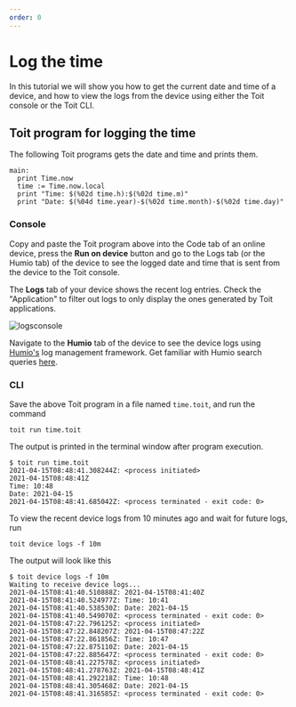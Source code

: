 ```yaml
---
order: 0
---
```


# Log the time

In this tutorial we will show you how to get the current date and time of a
device, and how to view the logs from the device using either the Toit console
or the Toit CLI.

## Toit program for logging the time

The following Toit programs gets the date and time and prints them.

```
main:
  print Time.now
  time := Time.now.local
  print "Time: $(%02d time.h):$(%02d time.m)"
  print "Date: $(%04d time.year)-$(%02d time.month)-$(%02d time.day)"
```

### Console
Copy and paste the Toit program above into the Code tab of an online device,
press the **Run on device** button and go to the Logs tab (or the Humio tab) of
the device to see the logged date and time that is sent from the device to the
Toit console.

The **Logs** tab of your device shows the recent log entries. Check the
"Application" to filter out logs to only display the ones generated by Toit
applications.

![logsconsole](../img/logs.png)

Navigate to the **Humio** tab of the device to see the device logs using <a
href="https://www.humio.com/" target="_blank">Humio's</a> log management
framework. Get familiar with Humio search queries
[here](https://docs.humio.com/reference/language-syntax/).


### CLI

Save the above Toit program in a file named `time.toit`, and run the command

```shell
toit run time.toit
```

The output is printed in the terminal window after program execution.

```shell
$ toit run time.toit
2021-04-15T08:48:41.308244Z: <process initiated>
2021-04-15T08:48:41Z
Time: 10:48
Date: 2021-04-15
2021-04-15T08:48:41.685042Z: <process terminated - exit code: 0>
```

To view the recent device logs from 10 minutes ago and wait for future logs, run

```shell
toit device logs -f 10m
```

The output will look like this

```shell
$ toit device logs -f 10m
Waiting to receive device logs...
2021-04-15T08:41:40.510888Z: 2021-04-15T08:41:40Z
2021-04-15T08:41:40.524977Z: Time: 10:41
2021-04-15T08:41:40.538530Z: Date: 2021-04-15
2021-04-15T08:41:40.549070Z: <process terminated - exit code: 0>
2021-04-15T08:47:22.796125Z: <process initiated>
2021-04-15T08:47:22.848207Z: 2021-04-15T08:47:22Z
2021-04-15T08:47:22.861856Z: Time: 10:47
2021-04-15T08:47:22.875110Z: Date: 2021-04-15
2021-04-15T08:47:22.885647Z: <process terminated - exit code: 0>
2021-04-15T08:48:41.227578Z: <process initiated>
2021-04-15T08:48:41.278763Z: 2021-04-15T08:48:41Z
2021-04-15T08:48:41.292218Z: Time: 10:48
2021-04-15T08:48:41.305468Z: Date: 2021-04-15
2021-04-15T08:48:41.316585Z: <process terminated - exit code: 0>
```
